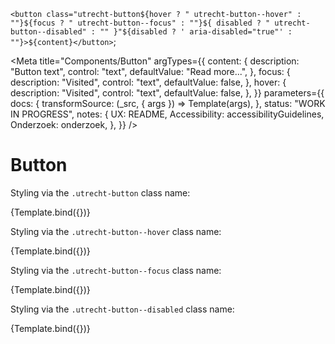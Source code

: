 <!--
@license EUPL-1.2
Copyright (c) 2021 Gemeente Utrecht
Copyright (c) 2021 Robbert Broersma
-->




  `<button class="utrecht-button${hover ? " utrecht-button--hover" : ""}${focus ? " utrecht-button--focus" : ""}${
    disabled ? " utrecht-button--disabled" : ""
  }"${disabled ? ' aria-disabled="true"' : ""}>${content}</button>`;

<Meta
  title="Components/Button"
  argTypes={{
    content: {
      description: "Button text",
      control: "text",
      defaultValue: "Read more...",
    },
    focus: {
      description: "Visited",
      control: "text",
      defaultValue: false,
    },
    hover: {
      description: "Visited",
      control: "text",
      defaultValue: false,
    },
  }}
  parameters={{
    docs: {
      transformSource: (_src, { args }) => Template(args),
    },
    status: "WORK IN PROGRESS",
    notes: {
      UX: README,
      Accessibility: accessibilityGuidelines,
      Onderzoek: onderzoek,
    },
  }}
/>

# Button

Styling via the `.utrecht-button` class name:

<Canvas>
  <Story name="Button">{Template.bind({})}</Story>
</Canvas>

Styling via the `.utrecht-button--hover` class name:

<Canvas>
  <Story name="Button hover" args={{ hover: true }}>
    {Template.bind({})}
  </Story>
</Canvas>

Styling via the `.utrecht-button--focus` class name:

<Canvas>
  <Story name="Button focus" args={{ focus: true }}>
    {Template.bind({})}
  </Story>
</Canvas>

Styling via the `.utrecht-button--disabled` class name:

<Canvas>
  <Story name="Button disabled" args={{ disabled: true }}>
    {Template.bind({})}
  </Story>
</Canvas>

<ArgsTable story="Button" />
